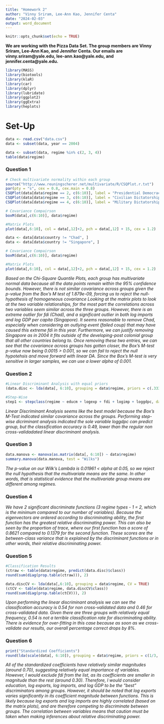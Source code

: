 ```yaml
---
title: "Homework 2"
author: "Vinny Sriram, Lee-Ann Kao, Jennifer Centa"
date: "2024-02-03"
output: word_document
---
```


```r
knitr::opts_chunk$set(echo = TRUE)
```

**We are working with the Pizza Data Set. The group members are Vinny Sriram, Lee-Ann Kao, and Jennifer Centa. Our emails are vinny.sriram@yale.edu, lee-ann.kao@yale.edu, and jennifer.centa@yale.edu.**

```r
library(MASS)
library(biotools)
library(klaR)
library(car)
library(dplyr)
library(lubridate)
library(ggplot2)
library(ggExtra)
library(heplots)
```

# Set-Up
```r
data <- read.csv("data.csv")
data <- subset(data, year == 2004)

data <- subset(data, regime %in% c(2, 3, 4))
table(data$regime)
```


### Question 1

```r
# Check multivariate normality within each group
source("http://www.reuningscherer.net/multivariate/R/CSQPlot.r.txt")
par(pty = "s", cex = 0.8, cex.main = 0.8)
CSQPlot(data[data$regime == 2, c(6:10)], label = "Presidential Democracy")
CSQPlot(data[data$regime == 3, c(6:10)], label = "Civilian Dictatorship")
CSQPlot(data[data$regime == 4, c(6:10)], label = "Military Dictatorship")

# Covariance Compairson
boxM(data[,c(6:10)], data$regime)

#Matrix Plots
plot(data[,6:10], col = data[,12]+2, pch = data[,12] + 15, cex = 1.2)

data <- data[data$country != "Chad", ]
data <- data[data$country != "Singapore", ]

# Covariance Compairson
boxM(data[,c(6:10)], data$regime)

#Matrix Plots
plot(data[,6:10], col = data[,12]+2, pch = data[,12] + 15, cex = 1.2)
```

*Based on the Chi-Square Quantile Plots, each group has multivariate normal data because all the data points remain within the 95% confidence bounds. However, there is not similar covariance across groups given the p-value from the Box's M test of 1.879e-09, forcing us to reject the null-hypothesis of homogeneous covariance Looking at the matrix plots to look at the two variable relationships, for the most part the correlations across two variables seem similar across the three groups. However, there is an extreme outlier for fdi (Chad), and a significant outlier in both log imports and log GDP per capita (Singapore). It seems reasonable to remove Chad, especially when considering an outlying event (failed coup) that may have caused this extreme fdi in this year. Furthermore, we can justify removing Singapore as in 2004 it fits outside of the developing-post colonial group that all other countries belong to. Once removing these two entries, we can see that the covariance across groups has gotten closer, the Box's M-test p-value now being 0.0015 > 0.001, so we can fail to reject the null hypotehsis and move forward with linear DA. Since the Box's M-test is very sensitive in larger samples, we can use a lower alpha of 0.001.*

### Question 2

```r
#Linear Discriminant Analysis with equal priors
(data.disc <- lda(data[, 6:10], grouping = data$regime, priors = c(.333, .333, .333)))

#Step-Wise
step1 <- stepclass(regime ~ educm + logexp + fdi + logimp + loggdpc, data = data, method = "lda", direction = "both", priors = c(.333, .333, .333), fold = nrow(data))
```
*Linear Discriminant Analysis seems like the best model because the Box's M-Test indicated similar covariance across the groups. Performing step-wise dicriminant analysis indicated the sole variable loggdpc can predict group, but the classification accuracy is 0.49, lower than the regular non cross-validadated linear discriminant analysis. *


### Question 3
```r
data.manova <- manova(as.matrix(data[, 6:10]) ~ data$regime)
summary.manova(data.manova, test = "Wilks")
```
*The p-value on our Wilk's Lambda is 0.01961 < alpha at 0.05, so we reject the null hypothesis that the multivariate means are the same. In other words, that is statistical evidence that the multivariate group means are different among regimes.*


### Question 4

*We have 2 significant discriminate functions (3 regime types - 1 = 2, which is the minimum compared to our number of variables). Because the eigenvectors are ordered according to discriminating ability, the first function has the greatest relative discriminating power. This can also be seen by the proportion of trace, where our first function has a score of 0.8621 compared to 0.1379 for the second function. These scores are the between-class variance that is explained by the discriminant functions or in other words, their relative discriminating power.*


### Question 5
```r
#Classification Results
(ctraw <- table(data$regime, predict(data.disc)$class))
round(sum(diag(prop.table(ctraw))), 2)

data.discCV <- lda(data[,6:10], grouping = data$regime, CV = TRUE)
(ctCV <- table(data$regime, data.discCV$class))
round(sum(diag(prop.table(ctCV))), 2)
```
*Upon performing the linear discriminant analysis we can see the classification accuracy is 0.54 for non cross-validated data and 0.46 for cross-validated data. Given there are three groups with relatively equal frequency, 0.54 is not a terrible classification rate for discriminating ability. There is evidence for over-fitting in this case because as soon as we cross-validate our results, our overall percentage correct drops by 8%.*


### Question 6
```r
print("Standardized Coefficients")
round(lda(scale(data[, 6:10]), grouping = data$regime, priors = c(1/3, 1/3, 1/3))$scaling, 2)
```
*All of the standardized coefficients have relatively similar magnitudes (around 0.70), suggesting relatively equal importance of variables. However, I would exclude fdi from the list, as its coefficients are smaller in magnitude than the rest (around 0.30). Therefore, I would consider education, log exports, log imports, and log GDP to be the "best" discriminators among groups. However, it should be noted that log exports varies significantly in its coefficient magnitude between functions. This is likely because log exports and log imports are highly correlated (based on the matrix plots), and are therefore competing to discriminate between groups. The correlation between variables means that caution must be taken when making inferences about relative discriminating power.*
